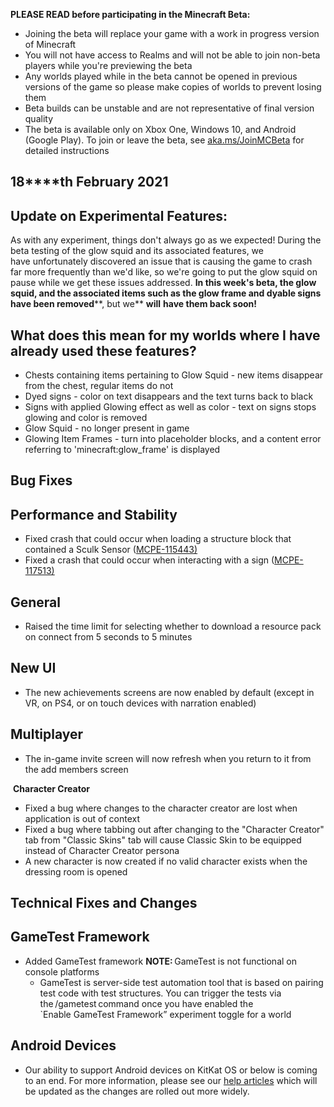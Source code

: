 **PLEASE READ before participating in the Minecraft Beta:**

-   Joining the beta will replace your game with a work in progress version of Minecraft
-   You will not have access to Realms and will not be able to join non-beta players while you're previewing the beta
-   Any worlds played while in the beta cannot be opened in previous versions of the game so please make copies of worlds to prevent losing them
-   Beta builds can be unstable and are not representative of final version quality
-   The beta is available only on Xbox One, Windows 10, and Android (Google Play). To join or leave the beta, see [aka.ms/JoinMCBeta](https://aka.ms/JoinMCBeta) for detailed instructions 

## **18****th** **February 2021** 

## **Update on** **Experimental Features:** 

As with any experiment, things don't always go as we expected! During the beta testing of the glow squid and its associated features, we have unfortunately discovered an issue that is causing the game to crash far more frequently than we'd like, so we're going to put the glow squid on pause while we get these issues addressed. **In this week's beta, the glow squid, and the associated items such as the glow frame and dyable signs have been removed****, but we** **will** **have them back soon!** 

## **What does this mean for my worlds where I have already used these features?** 

-   Chests containing items pertaining to Glow Squid - new items disappear from the chest, regular items do not 
-   Dyed signs - color on text disappears and the text turns back to black 
-   Signs with applied Glowing effect as well as color - text on signs stops glowing and color is removed 
-   Glow Squid - no longer present in game 
-   Glowing Item Frames - turn into placeholder blocks, and a content error referring to 'minecraft:glow\_frame' is displayed 

## **Bug Fixes** 

## **Performance and Stability** 

-   Fixed crash that could occur when loading a structure block that contained a Sculk Sensor ([MCPE-115443)](https://bugs.mojang.com/browse/MCPE-115443)
-   Fixed a crash that could occur when interacting with a sign ([MCPE-117513)](https://bugs.mojang.com/browse/MCPE-117513)

## **General** 

-   Raised the time limit for selecting whether to download a resource pack on connect from 5 seconds to 5 minutes  

## **New UI** 

-   The new achievements screens are now enabled by default (except in VR, on PS4, or on touch devices with narration enabled)  

## **Multiplayer** 

-   The in\-game invite screen will now refresh when you return to it from the add members screen  

 **Character Creator** 

-   Fixed a bug where changes to the character creator are lost when application is out of context  
-   Fixed a bug where tabbing out after changing to the "Character Creator" tab from "Classic Skins" tab will cause Classic Skin to be equipped instead of Character Creator persona  
-   A new character is now created if no valid character exists when the dressing room is opened  

## **Technical** **Fixes and** **Changes** 

## **GameTest Framework** 

-   Added GameTest framework **NOTE:** GameTest is not functional on console platforms 
    -   GameTest is server-side test automation tool that is based on pairing test code with test structures. You can trigger the tests via the /gametest command once you have enabled the \`Enable GameTest Framework” experiment toggle for a world  

## **Android Devices** 

-   Our ability to support Android devices on KitKat OS or below is coming to an end. For more information, please see our [help articles](https://help.minecraft.net/hc/en-us/articles/360045863292-What-are-the-Device-Requirements-to-run-Minecraft-) which will be updated as the changes are rolled out more widely.